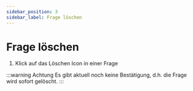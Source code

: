 ```yaml
---
sidebar_position: 3
sidebar_label: Frage löschen
---
```


# Frage löschen

1. Klick auf das Löschen Icon in einer Frage

:::warning Achtung
Es gibt aktuell noch keine Bestätigung, d.h. die Frage wird sofort gelöscht.
:::
